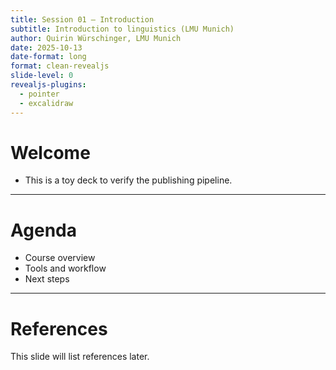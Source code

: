 ```yaml
---
title: Session 01 — Introduction
subtitle: Introduction to linguistics (LMU Munich)
author: Quirin Würschinger, LMU Munich
date: 2025-10-13
date-format: long
format: clean-revealjs
slide-level: 0
revealjs-plugins:
  - pointer
  - excalidraw
---
```


# Welcome

- This is a toy deck to verify the publishing pipeline.

___

# Agenda

- Course overview
- Tools and workflow
- Next steps

___

# References

This slide will list references later.


